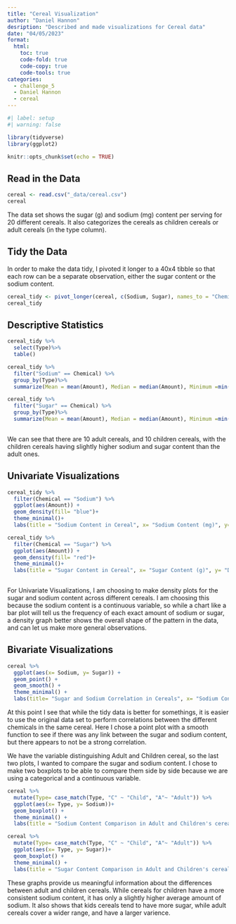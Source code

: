 ```yaml
---
title: "Cereal Visualization"
author: "Daniel Hannon"
desription: "Described and made visualizations for Cereal data"
date: "04/05/2023"
format:
  html:
    toc: true
    code-fold: true
    code-copy: true
    code-tools: true
categories:
  - challenge_5
  - Daniel Hannon
  - cereal
---
```


```r
#| label: setup
#| warning: false

library(tidyverse)
library(ggplot2)

knitr::opts_chunk$set(echo = TRUE)
```

## Read in the Data

```r
cereal <- read.csv("_data/cereal.csv")
cereal
```

The data set shows the sugar (g) and sodium (mg) content per serving for 20 different cereals. It also categorizes the cereals as children cereals or adult cereals (in the type column).

## Tidy the Data 

In order to make the data tidy, I pivoted it longer to a 40x4 tibble so that each row can be a separate observation, either the sugar content or the sodium content.

```r
cereal_tidy <- pivot_longer(cereal, c(Sodium, Sugar), names_to = "Chemical", values_to = "Amount")
cereal_tidy

```
## Descriptive Statistics 

```r
cereal_tidy %>%
  select(Type)%>%
  table()

cereal_tidy %>%
  filter("Sodium" == Chemical) %>%
  group_by(Type)%>%
  summarize(Mean = mean(Amount), Median = median(Amount), Minimum =min(Amount), Maximum = max(Amount), Std = sd(Amount), IQR= IQR(Amount))

cereal_tidy %>%
  filter("Sugar" == Chemical) %>%
  group_by(Type)%>%
  summarize(Mean = mean(Amount), Median = median(Amount), Minimum =min(Amount), Maximum = max(Amount), Std = sd(Amount), IQR= IQR(Amount))
  
```
We can see that there are 10 adult cereals, and 10 children cereals, with the children cereals having slightly higher sodium and sugar content than the adult ones. 

## Univariate Visualizations
```r
cereal_tidy %>%
  filter(Chemical == "Sodium") %>%
  ggplot(aes(Amount)) +
  geom_density(fill= "blue")+
  theme_minimal()+
  labs(title = "Sodium Content in Cereal", x= "Sodium Content (mg)", y= "Density")

cereal_tidy %>%
  filter(Chemical == "Sugar") %>%
  ggplot(aes(Amount)) +
  geom_density(fill= "red")+
  theme_minimal()+
  labs(title = "Sugar Content in Cereal", x= "Sugar Content (g)", y= "Density")
  
```

For Univariate Visualizations, I am choosing to make density plots for the sugar and sodium content across different cereals. I am choosing this because the sodium content is a continuous variable, so while a chart like a bar plot will tell us the frequency of each exact amount of sodium or sugar, a density graph better shows the overall shape of the pattern in the data, and can let us make more general observations.


## Bivariate Visualizations

```r
cereal %>%
  ggplot(aes(x= Sodium, y= Sugar)) +
  geom_point() + 
  geom_smooth() +
  theme_minimal() +
  labs(title= "Sugar and Sodium Correlation in Cereals", x= "Sodium Content (mg)", y= "Sugar Content(g)")


```

At this point I see that while the tidy data is better for somethings, it is easier to use the original data set to perform correlations between the different chemicals in the same cereal. Here I chose a point plot with a smooth function to see if there was any link between the sugar and sodium content, but there appears to not be a strong correlation. 

We have the variable distinguishing Adult and Children cereal, so the last two plots, I wanted to compare the sugar and sodium content. I chose to make two boxplots to be able to compare them side by side because we are using a categorical and a continuous variable. 

```r
cereal %>%
  mutate(Type= case_match(Type, "C" ~ "Child", "A"~ "Adult")) %>%
  ggplot(aes(x= Type, y= Sodium))+
  geom_boxplot() +
  theme_minimal() +
  labs(title = "Sodium Content Comparison in Adult and Children's cereal", y= "Sodium content(mg)", x= "Cereal Type")

cereal %>%
  mutate(Type= case_match(Type, "C" ~ "Child", "A"~ "Adult")) %>%
  ggplot(aes(x= Type, y= Sugar))+
  geom_boxplot() +
  theme_minimal() +
  labs(title = "Sugar Content Comparison in Adult and Children's cereal", y= "Sugar content(g)", x= "Cereal Type")
```

These graphs provide us meaningful information about the differences between adult and children cereals. While cereals for children have a more consistent sodium content, it has only a slightly higher average amount of sodium. It also shows that kids cereals tend to have more sugar, while adult cereals cover a wider range, and have a larger varience.